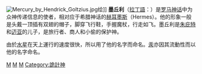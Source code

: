 {{NoteTA
|1=zh-hans:赫耳墨斯; zh-hk:赫密士; zh-tw:荷米斯
}}
[[File:Mercury_by_Hendrick_Goltzius.jpg|thumb]]绘]]
'''墨丘利'''（[[拉丁語|拉丁語]]：{{lang|la|Mercurius}}）是[[罗马神话|罗马神话]]中为众神传递信息的使者，相对应于希腊神话的[[赫耳墨斯|赫耳墨斯]]（Hermes）。他的形象一般是头戴一顶插有双翅的帽子，脚穿飞行鞋，手握魔杖，行走如飞。墨丘利是[[朱庇特|朱庇特]]和[[迈亚_(罗马神话)|迈亚]]的儿子，是旅行者、商人和小偷的保护神。

由於[[水星|水星]]在天上運行的速度很快，所以用了他的名字而命名。[[汞|汞]]亦因其流動性而以他的名字命名。

{{羅馬神話}}
{{Authority control}}
{{Myth-stub}}

[[Category:羅馬神祇|M]]
[[Category:商业神|M]]
[[Category:水星神|M]]
[[Category:詭計神|Category:詭計神]]